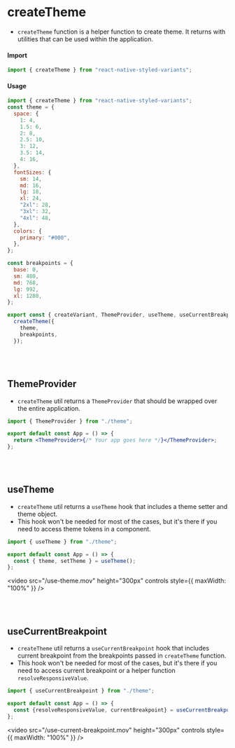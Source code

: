 # createTheme

- `createTheme` function is a helper function to create theme. It returns with utilities that can be used within the application.

#### Import

```jsx
import { createTheme } from "react-native-styled-variants";
```

#### Usage

```jsx
import { createTheme } from "react-native-styled-variants";
const theme = {
  space: {
    1: 4,
    1.5: 6,
    2: 8,
    2.5: 10,
    3: 12,
    3.5: 14,
    4: 16,
  },
  fontSizes: {
    sm: 14,
    md: 16,
    lg: 18,
    xl: 24,
    "2xl": 28,
    "3xl": 32,
    "4xl": 48,
  },
  colors: {
    primary: "#000",
  },
};

const breakpoints = {
  base: 0,
  sm: 480,
  md: 768,
  lg: 992,
  xl: 1280,
};

export const { createVariant, ThemeProvider, useTheme, useCurrentBreakpoint } =
  createTheme({
    theme,
    breakpoints,
  });
```

<br />
<br />

## ThemeProvider

- `createTheme` util returns a `ThemeProvider` that should be wrapped over the entire application.

```jsx
import { ThemeProvider } from "./theme";

export default const App = () => {
  return <ThemeProvider>{/* Your app goes here */}</ThemeProvider>;
};
```

<br />
<br />

## useTheme

- `createTheme` util returns a `useTheme` hook that includes a theme setter and theme object.
- This hook won't be needed for most of the cases, but it's there if you need to access theme tokens in a component.

```jsx
import { useTheme } from "./theme";

export default const App = () => {
  const { theme, setTheme } = useTheme();
};
```

<video
  src="/use-theme.mov"
  height="300px"
  controls
  style={{ maxWidth: "100%" }}
/>

<br />
<br />

## useCurrentBreakpoint

- `createTheme` util returns a `useCurrentBreakpoint` hook that includes current breakpoint from the breakpoints passed in `createTheme` function.
- This hook won't be needed for most of the cases, but it's there if you need to access current breakpoint or a helper function `resolveResponsiveValue`.

```jsx
import { useCurrentBreakpoint } from "./theme";

export default const App = () => {
  const {resolveResponsiveValue, currentBreakpoint} = useCurrentBreakpoint();
};
```

<video
  src="/use-current-breakpoint.mov"
  height="300px"
  controls
  style={{ maxWidth: "100%" }}
/>
